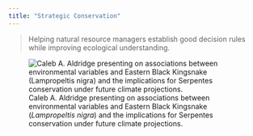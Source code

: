 ```yaml
---
title: "Strategic Conservation"
---
```


> Helping natural resource managers establish good decision rules while improving ecological understanding.

![Caleb A. Aldridge presenting on associations between environmental variables and Eastern Black Kingsnake (*Lampropeltis nigra*) and the implications for Serpentes conservation under future climate projections.](docs/images/20230420-caa-ms-herp-conf.JPG)
